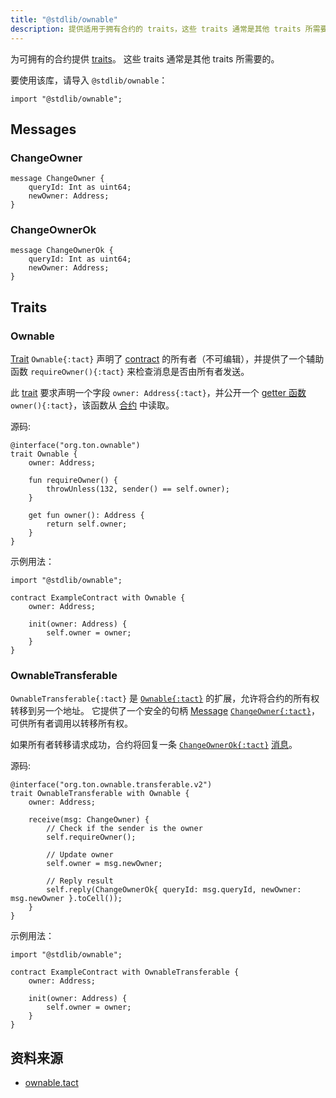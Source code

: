 ```yaml
---
title: "@stdlib/ownable"
description: 提供适用于拥有合约的 traits，这些 traits 通常是其他 traits 所需要的。
---
```


为可拥有的合约提供 [traits](/zh-cn/book/types#composite-types)。 这些 traits 通常是其他 traits 所需要的。

要使用该库，请导入 `@stdlib/ownable`：

```tact
import "@stdlib/ownable";
```

## Messages

### ChangeOwner

```tact
message ChangeOwner {
    queryId: Int as uint64;
    newOwner: Address;
}
```

### ChangeOwnerOk

```tact
message ChangeOwnerOk {
    queryId: Int as uint64;
    newOwner: Address;
}
```

## Traits

### Ownable

[Trait](/zh-cn/book/types#composite-types) `Ownable{:tact}` 声明了 [contract](/zh-cn/book/contracts) 的所有者（不可编辑），并提供了一个辅助函数 `requireOwner(){:tact}` 来检查消息是否由所有者发送。

此 [trait](/zh-cn/book/types#composite-types) 要求声明一个字段 `owner: Address{:tact}`，并公开一个 [getter 函数](/zh-cn/book/functions#getter-functions) `owner(){:tact}`，该函数从 [合约](/zh-cn/book/contracts) 中读取。

源码:

```tact
@interface("org.ton.ownable")
trait Ownable {
    owner: Address;

    fun requireOwner() {
        throwUnless(132, sender() == self.owner);
    }

    get fun owner(): Address {
        return self.owner;
    }
}
```

示例用法：

```tact /Ownable/
import "@stdlib/ownable";

contract ExampleContract with Ownable {
    owner: Address;

    init(owner: Address) {
        self.owner = owner;
    }
}
```

### OwnableTransferable

`OwnableTransferable{:tact}` 是 [`Ownable{:tact}`](#ownable) 的扩展，允许将合约的所有权转移到另一个地址。 它提供了一个安全的句柄 [Message](/zh-cn/book/structs-and-messages#messages) [`ChangeOwner{:tact}`](#changeowner)，可供所有者调用以转移所有权。

如果所有者转移请求成功，合约将回复一条 [`ChangeOwnerOk{:tact}`](#changeownerok) [消息](/zh-cn/book/structs-and-messages#messages)。

源码:

```tact
@interface("org.ton.ownable.transferable.v2")
trait OwnableTransferable with Ownable {
    owner: Address;

    receive(msg: ChangeOwner) {
        // Check if the sender is the owner
        self.requireOwner();

        // Update owner
        self.owner = msg.newOwner;

        // Reply result
        self.reply(ChangeOwnerOk{ queryId: msg.queryId, newOwner: msg.newOwner }.toCell());
    }
}
```

示例用法：

```tact /OwnableTransferable/
import "@stdlib/ownable";

contract ExampleContract with OwnableTransferable {
    owner: Address;

    init(owner: Address) {
        self.owner = owner;
    }
}
```

## 资料来源

- [ownable.tact](https://github.com/tact-lang/tact/blob/61541b7783098e1af669faccd7d2334c10981c72/stdlib/libs/ownable.tact)
